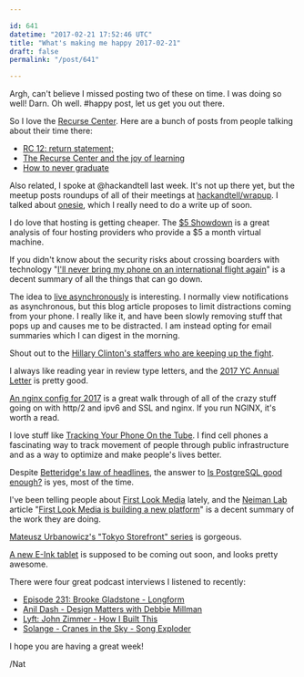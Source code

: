 ```yaml
---

id: 641
datetime: "2017-02-21 17:52:46 UTC"
title: "What's making me happy 2017-02-21"
draft: false
permalink: "/post/641"

---
```


Argh, can't believe I missed posting two of these on time. I was doing so well! Darn. Oh well. #happy post, let us get you out there.


So I love the [Recurse Center](https://recurse.com). Here are a bunch of posts from people talking about their time there:

 - [RC 12: return statement;](https://blog.stanzheng.com/recurse/return-statement/)
 - [The Recurse Center and the joy of learning](https://martin.kleppmann.com/2015/10/11/recurse-center-joy-of-learning.html)
 - [How to never graduate](https://blog.daftcode.pl/how-to-never-graduate-ebe6578ccb89?source=ifttt--------------1)

Also related, I spoke at @hackandtell last week. It's not up there yet, but the meetup posts roundups of all of their meetings at [hackandtell/wrapup](https://github.com/hackandtell/wrapup). I talked about [onesie](https://www.onesie.website/), which I really need to do a write up of soon.


I do love that hosting is getting cheaper. The [$5 Showdown](https://joshtronic.com/2017/02/14/five-dollar-showdown-linode-vs-digitalocean-vs-lightsaild-vs-vultr/) is a great analysis of four hosting providers who provide a $5 a month virtual machine.

If you didn't know about the security risks about crossing boarders with technology "[I'll never bring my phone on an international flight again](https://medium.freecodecamp.com/ill-never-bring-my-phone-on-an-international-flight-again-neither-should-you-e9289cde0e5f?source=ifttt--------------1)" is a decent summary of all the things that can go down.

The idea to [live asynchronously](https://medium.freecodecamp.com/live-asynchronously-c8e7172fe7ea?source=ifttt--------------1) is interesting. I normally view notifications as asynchronous, but this blog article proposes to limit distractions coming from your phone. I really like it, and have been slowly removing stuff that pops up and causes me to be distracted. I am instead opting for email summaries which I can digest in the morning.

Shout out to the [Hillary Clinton's staffers who are keeping up the fight](http://www.cnn.com/2017/02/18/politics/clinton-veterans-fight-trump/index.html).

I always like reading year in review type letters, and the [2017 YC Annual Letter](http://blog.samaltman.com/2017-yc-annual-letter) is pretty good.

[An nginx config for 2017](https://certsimple.com/blog/nginx-http2-load-balancing-config) is a great walk through of all of the crazy stuff going on with http/2 and ipv6 and SSL and nginx. If you run NGINX, it's worth a read.

I love stuff like [Tracking Your Phone On the Tube](http://www.gizmodo.co.uk/2017/02/heres-what-tfl-learned-from-tracking-your-phone-on-the-tube/). I find cell phones a fascinating way to track movement of people through public infrastructure and as a way to optimize and make people's lives better.

Despite [Betteridge's law of headlines](https://en.wikipedia.org/wiki/Betteridge's_law_of_headlines), the answer to [Is PostgreSQL good enough?](https://renesd.blogspot.com/2017/02/is-postgresql-good-enough.html) is yes, most of the time.

I've been telling people about [First Look Media](https://firstlook.media/) lately, and the [Neiman Lab](http://www.niemanlab.org/) article "[First Look Media is building a new platform](http://www.niemanlab.org/2016/06/first-look-media-is-building-a-new-platform-that-aims-to-include-everything-from-films-to-podcasts/)" is a decent summary of the work they are doing.

[Mateusz Urbanowicz's "Tokyo Storefront" series](http://mateuszurbanowicz.com/tokyo-storefront-illustration-series) is gorgeous.

[A new E-Ink tablet](http://www.theverge.com/circuitbreaker/2016/12/2/13818796/remarkable-giant-e-ink-tablet-paper-notebook) is supposed to be coming out soon, and looks pretty awesome.

There were four great podcast interviews I listened to recently:

 - [Episode 231: Brooke Gladstone - Longform](http://pca.st/K9Ap)
 - [Anil Dash - Design Matters with Debbie Millman](http://pca.st/rX9Z)
 - [Lyft: John Zimmer - How I Built This](http://pca.st/gOe6)
 - [Solange - Cranes in the Sky - Song Exploder](http://pca.st/Z0YG)

I hope you are having a great week!

/Nat

